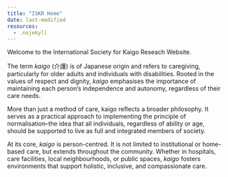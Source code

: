 ```yaml
---
title: "ISKR Home"
date: last-modified
resources:
  - .nojekyll
---
```


Welcome to the International Society for Kaigo Reseach Website.

The term *kaigo* (介護) is of Japanese origin and refers to caregiving, particularly for older adults and individuals with disabilities. Rooted in the values of respect and dignity, *kaigo* emphasises the importance of maintaining each person's independence and autonomy, regardless of their care needs.

More than just a method of care, kaigo reflects a broader philosophy. It serves as a practical approach to implementing the principle of normalisation--the idea that all individuals, regardless of ability or age, should be supported to live as full and integrated members of society.

At its core, *kaigo* is person-centred. It is not limited to institutional or home-based care, but extends throughout the community. Whether in hospitals, care facilities, local neighbourhoods, or public spaces, *kaigo* fosters environments that support holistic, inclusive, and compassionate care.

